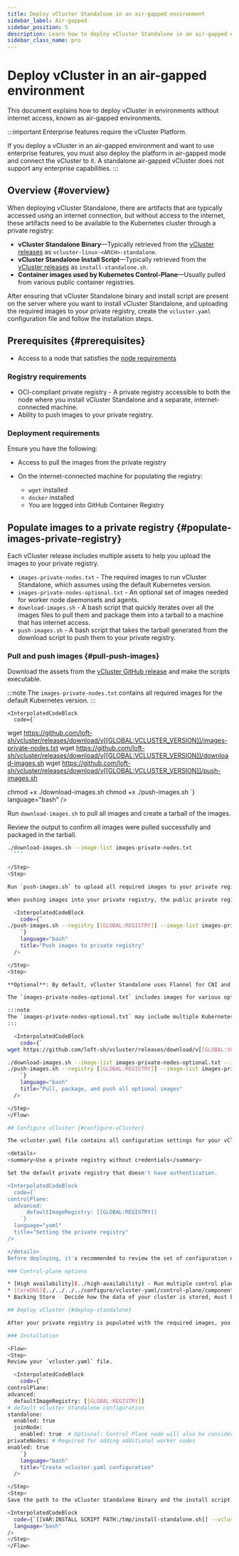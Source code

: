 ```yaml
---
title: Deploy vCluster Standalone in an air-gapped environment
sidebar_label: Air-gapped
sidebar_position: 5
description: Learn how to deploy vCluster Standalone in an air-gapped environment.
sidebar_class_name: pro
---
```




# Deploy vCluster in an air-gapped environment

This document explains how to deploy vCluster in environments without internet access, known as air-gapped environments.

:::important
Enterprise features require the vCluster Platform.

If you deploy a vCluster in an air-gapped environment and want to use enterprise features, you must also deploy the platform in air-gapped mode and connect the vCluster to it. A standalone air-gapped vCluster does not support any enterprise capabilities.
:::

## Overview {#overview}

When deploying vCluster Standalone, there are artifacts that are typically accessed using an internet connection, but without access to the internet, these artifacts need to be available to the Kubernetes cluster through a private registry:

- **vCluster Standalone Binary**—Typically retrieved from the<!-- vale Vale.Terms = NO --> [vCluster releases](https://github.com/loft-sh/vcluster/releases) as `vcluster-linux-<ARCH>-standalone`. <!-- vale Vale.Terms = YES -->
- **vCluster Standalone Install Script**—Typically retrieved from the [vCluster releases](https://github.com/loft-sh/vcluster/releases) as `install-standalone.sh`.
- **Container images used by Kubernetes Control-Plane**—Usually pulled from various public container registries.


After ensuring that vCluster Standalone binary and install script are present on the server where you want to install vCluster Standalone, and uploading the required images to your private registry, create the `vcluster.yaml` configuration file and follow the installation steps.

## Prerequisites {#prerequisites}

- Access to a node that satisfies the [node requirements](../node-requirements)

### Registry requirements

- OCI-compliant private registry - A private registry accessible to both the node where you install vCluster Standalone and a separate, internet-connected machine.
- Ability to push images to your private registry.

### Deployment requirements

Ensure you have the following:

- Access to pull the images from the private registry

- On the internet-connected machine for populating the registry:
  - `wget` installed
  - `docker` installed
  - You are logged into GitHub Container Registry

## Populate images to a private registry {#populate-images-private-registry}

Each vCluster release includes multiple assets to help you upload the images to your private registry.

- `images-private-nodes.txt` - The required images to run vCluster Standalone, which assumes using the default Kubernetes version.
- `images-private-nodes-optional.txt` - An optional set of images needed for worker node daemonsets and agents.
- `download-images.sh` - A bash script that quickly iterates over all the images files to pull them and package them into a tarball to a machine that has internet access.
- `push-images.sh` - A bash script that takes the tarball generated from the download script to push them to your private registry.

### Pull and push images {#pull-push-images}
<PageVariables
  VCLUSTER_VERSION="0.29.1"
  REGISTRY="ecr.io/myteam"
/>
<Flow id="offline-images">
  <Step>

  Download the assets from the [vCluster GitHub release](https://github.com/loft-sh/vcluster/releases) and make the scripts executable.

:::note
The `images-private-nodes.txt` contains all required images for the default Kubernetes version.
:::

    <InterpolatedCodeBlock
      code={`
wget https://github.com/loft-sh/vcluster/releases/download/v[[GLOBAL:VCLUSTER_VERSION]]/images-private-nodes.txt
wget https://github.com/loft-sh/vcluster/releases/download/v[[GLOBAL:VCLUSTER_VERSION]]/download-images.sh
wget https://github.com/loft-sh/vcluster/releases/download/v[[GLOBAL:VCLUSTER_VERSION]]/push-images.sh

chmod +x ./download-images.sh
chmod +x ./push-images.sh
      `}
      language="bash"
    />

  </Step>
  <Step>

  Run `download-images.sh` to pull all images and create a tarball of the images.

  Review the output to confirm all images were pulled successfully and packaged in the tarball.

  ```bash title="Download and package images"
  ./download-images.sh --image-list images-private-nodes.txt
    ```

  </Step>
  <Step>

  Run `push-images.sh` to upload all required images to your private registry.

  When pushing images into your private registry, the public private registry is removed and only the repository and image name are pushed. This allows vCluster to set your private registry to use for all images used in deploying vCluster.

    <InterpolatedCodeBlock
      code={`
./push-images.sh --registry [[GLOBAL:REGISTRY]] --image-list images-private-nodes.txt
      `}
      language="bash"
      title="Push images to private registry"
    />

  </Step>
  <Step>

  **Optional**: By default, vCluster Standalone uses Flannel for CNI and Local Path Provisioner. To download and push these, download the `images-private-nodes-optional.txt` file.

  The `images-private-nodes-optional.txt` includes images for various optional configurations. You can edit the file and keep only the images you need, removing those for unused features or versions.

:::note
The `images-private-nodes-optional.txt` may include multiple Kubernetes distributions, versions, or other feature-dependent images. You can edit the file to retain only what’s necessary for your deployment.
:::

    <InterpolatedCodeBlock
      code={`
wget https://github.com/loft-sh/vcluster/releases/download/v[[GLOBAL:VCLUSTER_VERSION]]/images-private-nodes-optional.txt

./download-images.sh --image-list images-private-nodes-optional.txt --images vcluster-images-optional.tar.gz
./push-images.sh --registry [[GLOBAL:REGISTRY]] --image-list images-private-nodes-optional.txt
      `}
      language="bash"
      title="Pull, package, and push all optional images"
    />

  </Step>
</Flow>

## Configure vCluster {#configure-vCluster}

The vcluster.yaml file contains all configuration settings for your vCluster deployment.

<details>
  <summary>Use a private registry without credentials</summary>

Set the default private registry that doesn't have authentication.

  <InterpolatedCodeBlock
    code={`
controlPlane:
    advanced:
        defaultImageRegistry: [[GLOBAL:REGISTRY]]
      `}
    language="yaml"
    title="Setting the private registry"
  />

</details>
Before deploying, it's recommended to review the set of configuration options that cannot be updated post deployment. These options require deploying a new vCluster instead of upgrading your vCluster with new options.

### Control-plane options

* [High availability](../high-availability) - Run multiple control plane nodes
* [CoreDNS](../../../../configure/vcluster-yaml/control-plane/components/coredns) - Currently only CoreDNS deployed by vCluster during startup is supported.
* Backing Store - Decide how the data of your cluster is stored, must be one of either [embedded SQLite](/vcluster/configure/vcluster-yaml/control-plane/components/backing-store/database/sqlite) (the default) or [embedded etcd](/vcluster/configure/vcluster-yaml/control-plane/components/backing-store/etcd/embedded).

## Deploy vCluster {#deploy-standalone}

After your private registry is populated with the required images, you can proceed with installing the vCluster Standalone.

### Installation

<Flow>
  <Step>
  Review your `vcluster.yaml` file.

    <InterpolatedCodeBlock
      code={`
controlPlane:
  advanced:
    defaultImageRegistry: [[GLOBAL:REGISTRY]]
  # default vCluster Standalone configuration
  standalone:
    enabled: true
    joinNode:
      enabled: true  # Optional: Control Plane node will also be considered a worker node
  privateNodes: # Required for adding additional worker nodes
  enabled: true
      `}
      language="bash"
      title="Create vcluster.yaml configuration"
    />

  </Step>
  <Step>
  Save the path to the vCluster Standalone Binary and the install script:

  <InterpolatedCodeBlock
    code={`[[VAR:INSTALL SCRIPT PATH:/tmp/install-standalone.sh]] --vcluster-name standalone --binary [[VAR:BINARY_PATH:/tmp/vcluster]] --skip-download`}
    language="bash"
  />
  </Step>
</Flow>
